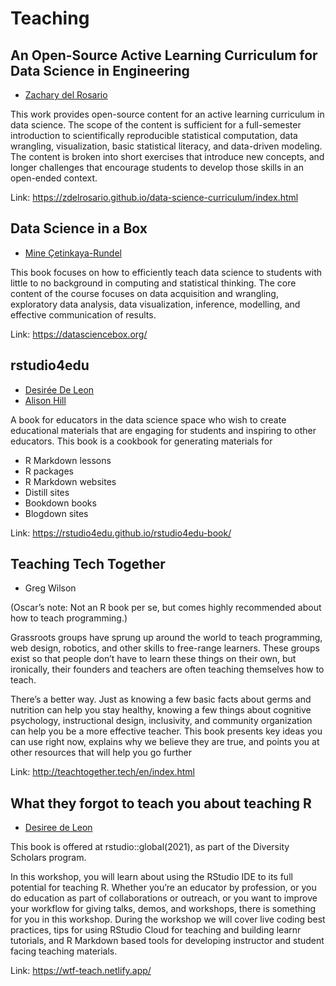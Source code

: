 # Teaching

## An Open-Source Active Learning Curriculum for Data Science in Engineering

- [Zachary del Rosario](www.zdelrosario.com)

This work provides open-source content for an active learning curriculum in data science. The scope of the content is sufficient for a full-semester introduction to scientifically reproducible statistical computation, data wrangling, visualization, basic statistical literacy, and data-driven modeling. The content is broken into short exercises that introduce new concepts, and longer challenges that encourage students to develop those skills in an open-ended context.

Link: [https://zdelrosario.github.io/data-science-curriculum/index.html](https://zdelrosario.github.io/data-science-curriculum/index.html)

## Data Science in a Box

- [Mine Çetinkaya-Rundel](https://twitter.com/minebocek)

This book focuses on how to efficiently teach data science to students with little to no background in computing and statistical thinking. The core content of the course focuses on data acquisition and wrangling, exploratory data analysis, data visualization, inference, modelling, and effective communication of results.

Link: [https://datasciencebox.org/](https://datasciencebox.org/)

## rstudio4edu

- [Desirée De Leon](https://desiree.rbind.io/)
- [Alison Hill](https://alison.rbind.io/)

A book for educators in the data science space who wish to create
educational materials that are engaging for students and inspiring to
other educators. This book is a cookbook for generating materials for

-   R Markdown lessons
-   R packages
-   R Markdown websites
-   Distill sites
-   Bookdown books
-   Blogdown sites

Link: [https://rstudio4edu.github.io/rstudio4edu-book/](https://rstudio4edu.github.io/rstudio4edu-book/)

## Teaching Tech Together

- Greg Wilson

(Oscar's note: Not an R book per se, but comes highly recommended about how to teach
programming.)

Grassroots groups have sprung up around the world to teach programming,
web design, robotics, and other skills to free-range learners. These groups exist so that people don't have to learn these things on their own, but ironically, their founders and teachers are often teaching themselves how to teach.

There's a better way. Just as knowing a few basic facts about germs and nutrition can help you stay healthy, knowing a few things about cognitive psychology, instructional design, inclusivity, and community organization can help you be a more effective teacher. This book
presents key ideas you can use right now, explains why we believe they are true, and points you at other resources that will help you go further

Link: [http://teachtogether.tech/en/index.html](http://teachtogether.tech/en/index.html)

## What they forgot to teach you about teaching R

- [Desiree de Leon](https://desiree.rbind.io/)

This book is offered at rstudio::global(2021), as part of the Diversity Scholars program.

In this workshop, you will learn about using the RStudio IDE to its full potential for teaching R. Whether you're an educator by profession, or you do education as part of collaborations or outreach, or you want to improve your workflow for giving talks, demos, and workshops, there is something for you in this workshop. During the workshop we will cover live coding best practices, tips for using RStudio Cloud for teaching and building learnr tutorials, and R Markdown based tools for developing instructor and student facing teaching materials.

Link: [https://wtf-teach.netlify.app/](https://wtf-teach.netlify.app/)



